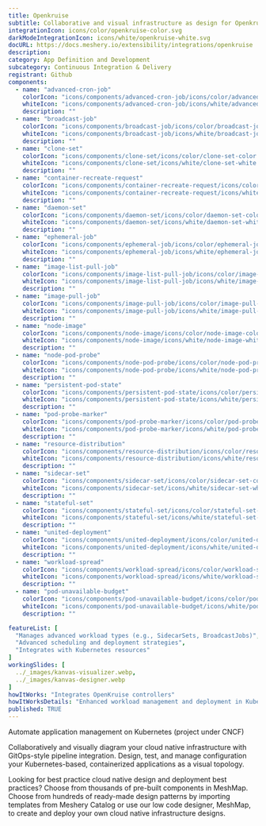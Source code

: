 ```yaml
---
title: Openkruise
subtitle: Collaborative and visual infrastructure as design for Openkruise
integrationIcon: icons/color/openkruise-color.svg
darkModeIntegrationIcon: icons/white/openkruise-white.svg
docURL: https://docs.meshery.io/extensibility/integrations/openkruise
description: 
category: App Definition and Development
subcategory: Continuous Integration & Delivery
registrant: Github
components:
  - name: "advanced-cron-job"
    colorIcon: "icons/components/advanced-cron-job/icons/color/advanced-cron-job-color.svg"
    whiteIcon: "icons/components/advanced-cron-job/icons/white/advanced-cron-job-white.svg"
    description: ""
  - name: "broadcast-job"
    colorIcon: "icons/components/broadcast-job/icons/color/broadcast-job-color.svg"
    whiteIcon: "icons/components/broadcast-job/icons/white/broadcast-job-white.svg"
    description: ""
  - name: "clone-set"
    colorIcon: "icons/components/clone-set/icons/color/clone-set-color.svg"
    whiteIcon: "icons/components/clone-set/icons/white/clone-set-white.svg"
    description: ""
  - name: "container-recreate-request"
    colorIcon: "icons/components/container-recreate-request/icons/color/container-recreate-request-color.svg"
    whiteIcon: "icons/components/container-recreate-request/icons/white/container-recreate-request-white.svg"
    description: ""
  - name: "daemon-set"
    colorIcon: "icons/components/daemon-set/icons/color/daemon-set-color.svg"
    whiteIcon: "icons/components/daemon-set/icons/white/daemon-set-white.svg"
    description: ""
  - name: "ephemeral-job"
    colorIcon: "icons/components/ephemeral-job/icons/color/ephemeral-job-color.svg"
    whiteIcon: "icons/components/ephemeral-job/icons/white/ephemeral-job-white.svg"
    description: ""
  - name: "image-list-pull-job"
    colorIcon: "icons/components/image-list-pull-job/icons/color/image-list-pull-job-color.svg"
    whiteIcon: "icons/components/image-list-pull-job/icons/white/image-list-pull-job-white.svg"
    description: ""
  - name: "image-pull-job"
    colorIcon: "icons/components/image-pull-job/icons/color/image-pull-job-color.svg"
    whiteIcon: "icons/components/image-pull-job/icons/white/image-pull-job-white.svg"
    description: ""
  - name: "node-image"
    colorIcon: "icons/components/node-image/icons/color/node-image-color.svg"
    whiteIcon: "icons/components/node-image/icons/white/node-image-white.svg"
    description: ""
  - name: "node-pod-probe"
    colorIcon: "icons/components/node-pod-probe/icons/color/node-pod-probe-color.svg"
    whiteIcon: "icons/components/node-pod-probe/icons/white/node-pod-probe-white.svg"
    description: ""
  - name: "persistent-pod-state"
    colorIcon: "icons/components/persistent-pod-state/icons/color/persistent-pod-state-color.svg"
    whiteIcon: "icons/components/persistent-pod-state/icons/white/persistent-pod-state-white.svg"
    description: ""
  - name: "pod-probe-marker"
    colorIcon: "icons/components/pod-probe-marker/icons/color/pod-probe-marker-color.svg"
    whiteIcon: "icons/components/pod-probe-marker/icons/white/pod-probe-marker-white.svg"
    description: ""
  - name: "resource-distribution"
    colorIcon: "icons/components/resource-distribution/icons/color/resource-distribution-color.svg"
    whiteIcon: "icons/components/resource-distribution/icons/white/resource-distribution-white.svg"
    description: ""
  - name: "sidecar-set"
    colorIcon: "icons/components/sidecar-set/icons/color/sidecar-set-color.svg"
    whiteIcon: "icons/components/sidecar-set/icons/white/sidecar-set-white.svg"
    description: ""
  - name: "stateful-set"
    colorIcon: "icons/components/stateful-set/icons/color/stateful-set-color.svg"
    whiteIcon: "icons/components/stateful-set/icons/white/stateful-set-white.svg"
    description: ""
  - name: "united-deployment"
    colorIcon: "icons/components/united-deployment/icons/color/united-deployment-color.svg"
    whiteIcon: "icons/components/united-deployment/icons/white/united-deployment-white.svg"
    description: ""
  - name: "workload-spread"
    colorIcon: "icons/components/workload-spread/icons/color/workload-spread-color.svg"
    whiteIcon: "icons/components/workload-spread/icons/white/workload-spread-white.svg"
    description: ""
  - name: "pod-unavailable-budget"
    colorIcon: "icons/components/pod-unavailable-budget/icons/color/pod-unavailable-budget-color.svg"
    whiteIcon: "icons/components/pod-unavailable-budget/icons/white/pod-unavailable-budget-white.svg"
    description: ""

featureList: [
  "Manages advanced workload types (e.g., SidecarSets, BroadcastJobs)",
  "Advanced scheduling and deployment strategies",
  "Integrates with Kubernetes resources"
]
workingSlides: [
  ../_images/kanvas-visualizer.webp,
  ../_images/kanvas-designer.webp
]
howItWorks: "Integrates OpenKruise controllers"
howItWorksDetails: "Enhanced workload management and deployment in Kubernetes"
published: TRUE
---
```

<p>
Automate application management on Kubernetes (project under CNCF)
</p>
<p>
    Collaboratively and visually diagram your cloud native infrastructure with GitOps-style pipeline integration. Design, test, and manage configuration your Kubernetes-based, containerized applications as a visual topology.
</p>
<p>
    Looking for best practice cloud native design and deployment best practices? Choose from thousands of pre-built components in MeshMap. Choose from hundreds of ready-made design patterns by importing templates from Meshery Catalog or use our low code designer, MeshMap, to create and deploy your own cloud native infrastructure designs.
</p>
